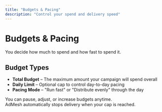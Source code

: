 ```yaml
---
title: "Budgets & Pacing"
description: "Control your spend and delivery speed"
---
```


# Budgets & Pacing

You decide how much to spend and how fast to spend it.

## Budget Types

- **Total Budget** – The maximum amount your campaign will spend overall  
- **Daily Limit** – Optional cap to control day-to-day pacing  
- **Pacing Mode** – "Run fast" or "Distribute evenly" through the day  

You can pause, adjust, or increase budgets anytime.  
AdMesh automatically stops delivery when your cap is reached.

